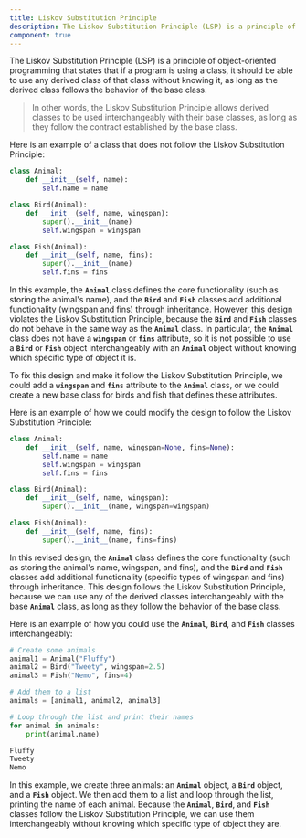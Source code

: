 ```yaml
---
title: Liskov Substitution Principle
description: The Liskov Substitution Principle (LSP) is a principle of object-oriented programming that states that if a program is using a class, it should be able to use any derived class of that class without knowing it, as long as the derived class follows the behavior of the base class.
component: true
---
```


The Liskov Substitution Principle (LSP) is a principle of object-oriented programming that states that if a program is using a class, it should be able to use any derived class of that class without knowing it, as long as the derived class follows the behavior of the base class.

> In other words, the Liskov Substitution Principle allows derived classes to be used interchangeably with their base classes, as long as they follow the contract established by the base class.

Here is an example of a class that does not follow the Liskov Substitution Principle:

```python
class Animal:
    def __init__(self, name):
        self.name = name

class Bird(Animal):
    def __init__(self, name, wingspan):
        super().__init__(name)
        self.wingspan = wingspan

class Fish(Animal):
    def __init__(self, name, fins):
        super().__init__(name)
        self.fins = fins
```

In this example, the **`Animal`** class defines the core functionality (such as storing the animal's name), and the **`Bird`** and **`Fish`** classes add additional functionality (wingspan and fins) through inheritance. However, this design violates the Liskov Substitution Principle, because the **`Bird`** and **`Fish`** classes do not behave in the same way as the **`Animal`** class. In particular, the **`Animal`** class does not have a **`wingspan`** or **`fins`** attribute, so it is not possible to use a **`Bird`** or **`Fish`** object interchangeably with an **`Animal`** object without knowing which specific type of object it is.

To fix this design and make it follow the Liskov Substitution Principle, we could add a **`wingspan`** and **`fins`** attribute to the **`Animal`** class, or we could create a new base class for birds and fish that defines these attributes.

Here is an example of how we could modify the design to follow the Liskov Substitution Principle:

```python
class Animal:
    def __init__(self, name, wingspan=None, fins=None):
        self.name = name
        self.wingspan = wingspan
        self.fins = fins

class Bird(Animal):
    def __init__(self, name, wingspan):
        super().__init__(name, wingspan=wingspan)

class Fish(Animal):
    def __init__(self, name, fins):
        super().__init__(name, fins=fins)
```

In this revised design, the **`Animal`** class defines the core functionality (such as storing the animal's name, wingspan, and fins), and the **`Bird`** and **`Fish`** classes add additional functionality (specific types of wingspan and fins) through inheritance. This design follows the Liskov Substitution Principle, because we can use any of the derived classes interchangeably with the base **`Animal`** class, as long as they follow the behavior of the base class.

Here is an example of how you could use the **`Animal`**, **`Bird`**, and **`Fish`** classes interchangeably:

```python
# Create some animals
animal1 = Animal("Fluffy")
animal2 = Bird("Tweety", wingspan=2.5)
animal3 = Fish("Nemo", fins=4)

# Add them to a list
animals = [animal1, animal2, animal3]

# Loop through the list and print their names
for animal in animals:
    print(animal.name)
```

```python
Fluffy
Tweety
Nemo
```

In this example, we create three animals: an **`Animal`** object, a **`Bird`** object, and a **`Fish`** object. We then add them to a list and loop through the list, printing the name of each animal. Because the **`Animal`**, **`Bird`**, and **`Fish`** classes follow the Liskov Substitution Principle, we can use them interchangeably without knowing which specific type of object they are.
